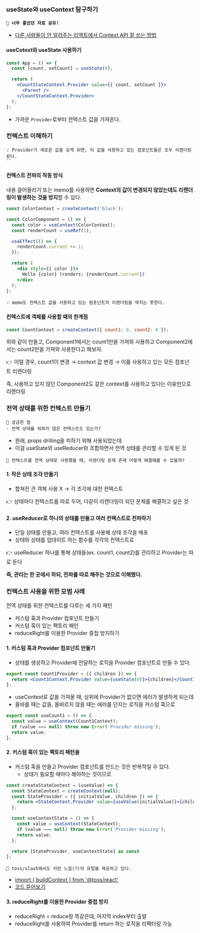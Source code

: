 ### useState와 useContext 탐구하기

**`📌 너무 좋았던 자료 공유!`**

- [다른 사람들이 안 알려주는 리액트에서 Context API 잘 쓰는 방법](https://velog.io/@velopert/react-context-tutorial)

#### useCotext와 useState 사용하기

```jsx
const App = () => {
  const [count, setCount] = useState(0);

  return (
    <CountStateContext.Provider value={{ count, setCount }}>
      <Parent />
    </CountStateContext.Provider>
  );
};
```

- 가까운 `Provider`로부터 컨텍스트 값을 가져온다.

### 컨텍스트 이해하기

```
💡 Provider가 새로운 값을 갖게 되면, 이 값을 사용하고 있는 컴포넌트들은 모두 리렌더링된다.
``
```

#### 컨텍스트 전파의 작동 방식

내용 끌어올리기 또는 memo를 사용하면
**Context의 값이 변경되지 않았는데도 리렌더링이 발생하는 것을 방지**할 수 있다.

```jsx
const ColorContext = createContext('black');

const ColorComponent = () => {
  const color = useContext(ColorContext);
  const renderCount = useRef(1);

  useEffect(() => {
    renderCount.current += 1;
  });

  return (
    <div style={{ color }}>
      Hello {color} (renders: {renderCount.current})
    </div>
  );
};
```

```
💡 memo도 컨텍스트 값을 사용하고 있는 컴포넌트의 리렌더링을 막지는 못한다.
```

#### 컨텍스트에 객체를 사용할 때의 한계점

```jsx
const CountContext = createContext({ count1: 0, count2: 0 });
```

위와 같이 만들고, Component1에서는 count1만을 가져와 사용하고 Component2에서는 count2만을 가져와 사용한다고 해보자.

👉 이럴 경우, count1이 변경 → context 값 변경 → 이를 사용하고 있는 모든 컴포넌트 리렌더링

즉, 사용하고 있지 않던 Component2도 같은 context를 사용하고 있다는 이유만으로 리렌더링

### 전역 상태를 위한 컨텍스트 만들기

```
📌 궁금한 점
- 전역 상태를 위하지 않은 컨텍스트도 있는가?
```

- 원래, props drilling을 피하기 위해 사용되었는데
- 이걸 useState와 useReducer와 조합하면서 전역 상태를 관리할 수 있게 된 것

```
🤔 컨텍스트를 전역 상태로 사용했을 때, 리렌더링 문제 존재 어떻게 해결해볼 수 있을까?
```

#### 1. 작은 상태 조각 만들기

- 합쳐진 큰 객체 사용 X → 각 조각에 대한 컨텍스트

👉 상태마다 컨텍스트를 따로 두어, 다같이 리렌더링이 되던 문제를 해결하고 싶은 것

#### 2. useReducer로 하나의 상태를 만들고 여러 컨텍스트로 전파하기

- 단일 상태를 만들고, 여러 컨텍스트를 사용해 상태 조각을 배포
- 상태와 상태를 업데이트 하는 함수를 각각의 컨텍스트로

👉 useReducer 하나를 통해 상태들(ex. count1, count2)를 관리하고 Provider는 따로 둔다

**즉, 관리는 한 곳에서 하되, 전파를 따로 해주는 것으로 이해했다.**

### 컨텍스트 사용을 위한 모범 사례

전역 상태를 위한 컨텍스트를 다루는 세 가지 패턴

- 커스텀 훅과 Provider 컴포넌트 만들기
- 커스텀 훅이 있는 팩토리 패턴
- reduceRight를 이용한 Provider 중첩 방지하기

#### 1. 커스텀 훅과 Provider 컴포넌트 만들기

- 상태를 생성하고 Provider에 전달하는 로직을 Provider 컴포넌트로 만들 수 있다.

```jsx
export const Count1Provider = ({ children }) => {
  return <Count1Context.Provider value={useState(0)}>{children}</Count1Context.Provider>;
};
```

- useContext로 값을 가져올 때, 상위에 Provider가 없으면 에러가 발생하게 되는데
- 올바를 때는 값을, 올바르지 않을 때는 에러를 던지는 로직을 커스텀 훅으로

```jsx
export const useCount1 = () => {
  const value = useContext(Count1Context);
  if (value === null) throw new Error('Provider missing');
  return value;
};
```

#### 2. 커스텀 훅이 있는 팩토리 패턴을

- 커스텀 훅을 만들고 Provider 컴포넌트를 만드는 것은 반복적일 수 있다.
  - 상태가 필요할 때마다 해야하는 것이므로

```jsx
const createStateContext = (useValue) => {
  const StateContext = createContext(null);
  const StateProvider = ({ initialValue, children }) => {
    return <StateContext.Provider value={useValue(initialValue)}>{children}</StateContext.Provider>;
  };

  const useContextState = () => {
    const value = useContext(StateContext);
    if (value === null) throw new Error('Provider missing');
    return value;
  };

  return [StateProvider, useContextState] as const
};
```

```
📌 toss/slash에서도 이런 느낌(?)의 유틸을 제공하고 있다.
```

- [import { buildContext } from '@toss/react'](https://www.slash.page/ko/libraries/react/react/src/utils/buildContext.i18n)
- [코드 뜯어보기](https://github.com/toss/slash/blob/main/packages/react/react/src/utils/buildContext.tsx)

#### 3. reduceRight를 이용한 Provider 중첩 방지

- reduceRight = reduce랑 똑같은데, 마지막 index부터 출발
- reduceRight를 사용하여 Provider를 return 하는 로직을 리팩터링 가능
